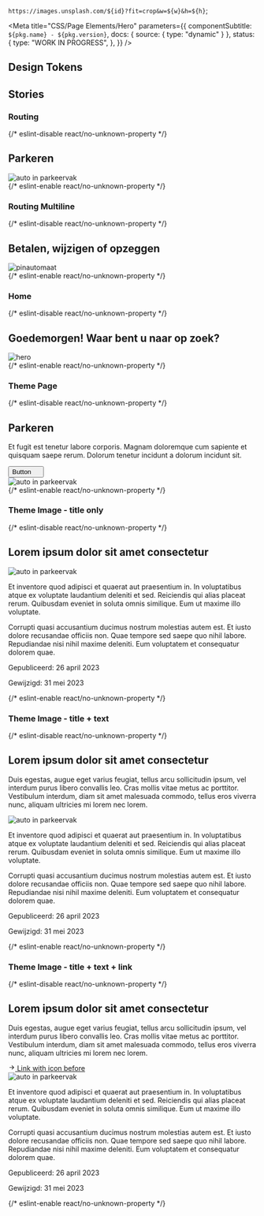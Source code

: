 
  `https://images.unsplash.com/${id}?fit=crop&w=${w}&h=${h}`;

<Meta
  title="CSS/Page Elements/Hero"
  parameters={{
    componentSubtitle: `${pkg.name} - ${pkg.version}`,
    docs: { source: { type: "dynamic" } },
    status: {
      type: "WORK IN PROGRESS",
    },
  }}
/>

<Description markdown={readme} />

## Design Tokens

<DesignTokenDocBlock categoryName="Hero" viewType="table" />

## Stories

### Routing

<Canvas>
  {/* eslint-disable react/no-unknown-property */}
  <Story name="Routing">
    <section class="denhaag-hero denhaag-hero--routing">
      <div class="denhaag-hero__container">
        <div class="denhaag-hero__content">
          <h1 class="denhaag-hero__title utrecht-heading-1">Parkeren</h1>
        </div>
      </div>
      <img
        class="denhaag-hero__image"
        src={heroImage(400, 560, "photo-1470224114660-3f6686c562eb")}
        alt="auto in parkeervak"
      />
    </section>
  </Story>
  {/* eslint-enable react/no-unknown-property */}
</Canvas>

### Routing Multiline

<Canvas>
  {/* eslint-disable react/no-unknown-property */}
  <Story name="Routing Multiline">
    <section class="denhaag-hero denhaag-hero--routing">
      <div class="denhaag-hero__container">
        <div class="denhaag-hero__content">
          <h1 class="denhaag-hero__title utrecht-heading-1">Betalen, wijzigen of opzeggen</h1>
        </div>
      </div>
      <img
        class="denhaag-hero__image"
        src={heroImage(400, 560, "photo-1634733988138-bf2c3a2a13fa")}
        alt="pinautomaat"
      />
    </section>
  </Story>
  {/* eslint-enable react/no-unknown-property */}
</Canvas>

### Home

<Canvas>
  {/* eslint-disable react/no-unknown-property */}
  <Story name="Home">
    <section class="denhaag-hero denhaag-hero--home">
      <div class="denhaag-hero__container">
        <div class="denhaag-hero__content">
          <h1 class="denhaag-hero__title utrecht-heading-1">
            <strong>Goedemorgen!</strong> Waar bent u naar op zoek?
          </h1>
        </div>
      </div>
      <img class="denhaag-hero__image" src={heroImage(800, 800)} alt="hero" />
    </section>
  </Story>
  {/* eslint-enable react/no-unknown-property */}
</Canvas>

### Theme Page

<Canvas>
  {/* eslint-disable react/no-unknown-property */}
  <Story name="Theme Page">
    <section class="denhaag-hero denhaag-hero--theme-page">
      <div class="denhaag-hero__container">
        <div class="denhaag-hero__content">
          <h1 class="denhaag-hero__title utrecht-heading-1">Parkeren</h1>
          <p class="utrecht-paragraph denhaag-hero__text">
            Et fugit est tenetur labore corporis. Magnam doloremque cum sapiente et quisquam saepe rerum. Dolorum
            tenetur incidunt a dolorum incidunt sit.
          </p>
          <button class="denhaag-button denhaag-button--end-icon">
            Button
            <span class="denhaag-button__icon">
              <svg
                aria-hidden="true"
                class="denhaag-icon"
                width="1em"
                height="1em"
                viewBox="0 0 15 8"
                fill="none"
                xmlns="http://www.w3.org/2000/svg"
              >
                <path d="M0.792893 0.292893C1.18342 -0.0976311 1.81658 -0.0976311 2.20711 0.292893L7.5 5.58579L12.7929 0.292893C13.1834 -0.0976311 13.8166 -0.0976311 14.2071 0.292893C14.5976 0.683418 14.5976 1.31658 14.2071 1.70711L8.20711 7.70711C7.81658 8.09763 7.18342 8.09763 6.79289 7.70711L0.792893 1.70711C0.402369 1.31658 0.402369 0.683418 0.792893 0.292893Z" />
              </svg>
            </span>
          </button>
        </div>
      </div>
      <img
        class="denhaag-hero__image"
        src={heroImage(400, 560, "photo-1470224114660-3f6686c562eb")}
        alt="auto in parkeervak"
      />
    </section>
  </Story>
  {/* eslint-enable react/no-unknown-property */}
</Canvas>

### Theme Image - title only

<Canvas>
  {/* eslint-disable react/no-unknown-property */}
  <Story name="Theme Image - title only">
    <section class="denhaag-hero denhaag-hero--theme-page denhaag-hero--theme-image">
      <div class="denhaag-hero__container">
        <div class="denhaag-hero__content">
          <h1 class="denhaag-hero__title utrecht-heading-1">Lorem ipsum dolor sit amet consectetur </h1>
        </div>
      </div>
      <img
        class="denhaag-hero__image"
        src="https://images.unsplash.com/photo-1593439426324-71b3f44ca9ee?ixlib=rb-4.0.3&ixid=MnwxMjA3fDB8MHxwaG90by1wYWdlfHx8fGVufDB8fHx8&auto=format&fit=crop&w=2340&q=80"
        alt="auto in parkeervak"
      />
    </section>
    <section class="page-container page-container--has-columns-first">
      <div class="page-container__columns">
        <section class="denhaag-columns denhaag-columns--single">
          <div class="denhaag-column">
            <p class="utrecht-paragraph">
              Et inventore quod adipisci et quaerat aut praesentium in. In voluptatibus atque ex voluptate laudantium
              deleniti et sed. Reiciendis qui alias placeat rerum. Quibusdam eveniet in soluta omnis similique. Eum ut
              maxime illo voluptate.
            </p>
            <p class="utrecht-paragraph">
              Corrupti quasi accusantium ducimus nostrum molestias autem est. Et iusto dolore recusandae officiis non.
              Quae tempore sed saepe quo nihil labore. Repudiandae nisi nihil maxime deleniti. Eum voluptatem et
              consequatur dolorem quae.
            </p>
          </div>
        </section>
        <div class="denhaag-article-meta denhaag-article-meta--responsive">
          <p class="denhaag-article-meta__item">Gepubliceerd: 26 april 2023</p>
          <p class="denhaag-article-meta__item">Gewijzigd: 31 mei 2023</p>
        </div>
      </div>
    </section>
  </Story>
  {/* eslint-enable react/no-unknown-property */}
</Canvas>

### Theme Image - title + text

<Canvas>
  {/* eslint-disable react/no-unknown-property */}
  <Story name="Theme Image - title + text">
    <section class="denhaag-hero denhaag-hero--theme-page denhaag-hero--theme-image">
      <div class="denhaag-hero__container">
        <div class="denhaag-hero__content">
          <h1 class="denhaag-hero__title utrecht-heading-1">Lorem ipsum dolor sit amet consectetur </h1>
          <p class="utrecht-paragraph denhaag-hero__text">
            Duis egestas, augue eget varius feugiat, tellus arcu sollicitudin ipsum, vel interdum purus libero convallis
            leo. Cras mollis vitae metus ac porttitor. Vestibulum interdum, diam sit amet malesuada commodo, tellus eros
            viverra nunc, aliquam ultricies mi lorem nec lorem.
          </p>
        </div>
      </div>
      <img
        class="denhaag-hero__image"
        src="https://images.unsplash.com/photo-1593439426324-71b3f44ca9ee?ixlib=rb-4.0.3&ixid=MnwxMjA3fDB8MHxwaG90by1wYWdlfHx8fGVufDB8fHx8&auto=format&fit=crop&w=2340&q=80"
        alt="auto in parkeervak"
      />
    </section>
    <section class="page-container page-container--has-columns-first">
      <div class="page-container__columns">
        <section class="denhaag-columns denhaag-columns--single">
          <div class="denhaag-column">
            <p class="utrecht-paragraph">
              Et inventore quod adipisci et quaerat aut praesentium in. In voluptatibus atque ex voluptate laudantium
              deleniti et sed. Reiciendis qui alias placeat rerum. Quibusdam eveniet in soluta omnis similique. Eum ut
              maxime illo voluptate.
            </p>
            <p class="utrecht-paragraph">
              Corrupti quasi accusantium ducimus nostrum molestias autem est. Et iusto dolore recusandae officiis non.
              Quae tempore sed saepe quo nihil labore. Repudiandae nisi nihil maxime deleniti. Eum voluptatem et
              consequatur dolorem quae.
            </p>
          </div>
        </section>
        <div class="denhaag-article-meta denhaag-article-meta--responsive">
          <p class="denhaag-article-meta__item">Gepubliceerd: 26 april 2023</p>
          <p class="denhaag-article-meta__item">Gewijzigd: 31 mei 2023</p>
        </div>
      </div>
    </section>
  </Story>
  {/* eslint-enable react/no-unknown-property */}
</Canvas>

### Theme Image - title + text + link

<Canvas>
  {/* eslint-disable react/no-unknown-property */}
  <Story name="Theme Image - title + text + link">
    <section class="denhaag-hero denhaag-hero--theme-page denhaag-hero--theme-image">
      <div class="denhaag-hero__container">
        <div class="denhaag-hero__content">
          <h1 class="denhaag-hero__title utrecht-heading-1">Lorem ipsum dolor sit amet consectetur </h1>
          <p class="utrecht-paragraph denhaag-hero__text">
            Duis egestas, augue eget varius feugiat, tellus arcu sollicitudin ipsum, vel interdum purus libero convallis
            leo. Cras mollis vitae metus ac porttitor. Vestibulum interdum, diam sit amet malesuada commodo, tellus eros
            viverra nunc, aliquam ultricies mi lorem nec lorem.
          </p>
          <a
            href="#example-link"
            tabindex="0"
            class="denhaag-link denhaag-link--with-icon denhaag-link--with-icon-start"
          >
            <span class="denhaag-link__icon">
              <svg
                width="1em"
                height="1em"
                viewBox="0 0 24 24"
                fill="none"
                xmlns="http://www.w3.org/2000/svg"
                class="denhaag-icon"
                focusable="false"
                aria-hidden="true"
                shape-rendering="auto"
              >
                <path
                  d="M12.2929 5.29289C12.6834 4.90237 13.3166 4.90237 13.7071 5.29289L19.7071 11.2929C19.8946 11.4804 20 11.7348 20 12C20 12.2652 19.8946 12.5196 19.7071 12.7071L13.7071 18.7071C13.3166 19.0976 12.6834 19.0976 12.2929 18.7071C11.9024 18.3166 11.9024 17.6834 12.2929 17.2929L16.5858 13L5 13C4.44772 13 4 12.5523 4 12C4 11.4477 4.44772 11 5 11L16.5858 11L12.2929 6.70711C11.9024 6.31658 11.9024 5.68342 12.2929 5.29289Z"
                  fill="currentColor"
                />
              </svg>
            </span>
            <span class="denhaag-link__label">Link with icon before</span>
          </a>
        </div>
      </div>
      <img
        class="denhaag-hero__image"
        src="https://images.unsplash.com/photo-1593439426324-71b3f44ca9ee?ixlib=rb-4.0.3&ixid=MnwxMjA3fDB8MHxwaG90by1wYWdlfHx8fGVufDB8fHx8&auto=format&fit=crop&w=2340&q=80"
        alt="auto in parkeervak"
      />
    </section>
    <section class="page-container page-container--has-columns-first">
      <div class="page-container__columns">
        <section class="denhaag-columns denhaag-columns--single">
          <div class="denhaag-column">
            <p class="utrecht-paragraph">
              Et inventore quod adipisci et quaerat aut praesentium in. In voluptatibus atque ex voluptate laudantium
              deleniti et sed. Reiciendis qui alias placeat rerum. Quibusdam eveniet in soluta omnis similique. Eum ut
              maxime illo voluptate.
            </p>
            <p class="utrecht-paragraph">
              Corrupti quasi accusantium ducimus nostrum molestias autem est. Et iusto dolore recusandae officiis non.
              Quae tempore sed saepe quo nihil labore. Repudiandae nisi nihil maxime deleniti. Eum voluptatem et
              consequatur dolorem quae.
            </p>
          </div>
        </section>
        <div class="denhaag-article-meta denhaag-article-meta--responsive">
          <p class="denhaag-article-meta__item">Gepubliceerd: 26 april 2023</p>
          <p class="denhaag-article-meta__item">Gewijzigd: 31 mei 2023</p>
        </div>
      </div>
    </section>
  </Story>
  {/* eslint-enable react/no-unknown-property */}
</Canvas>

